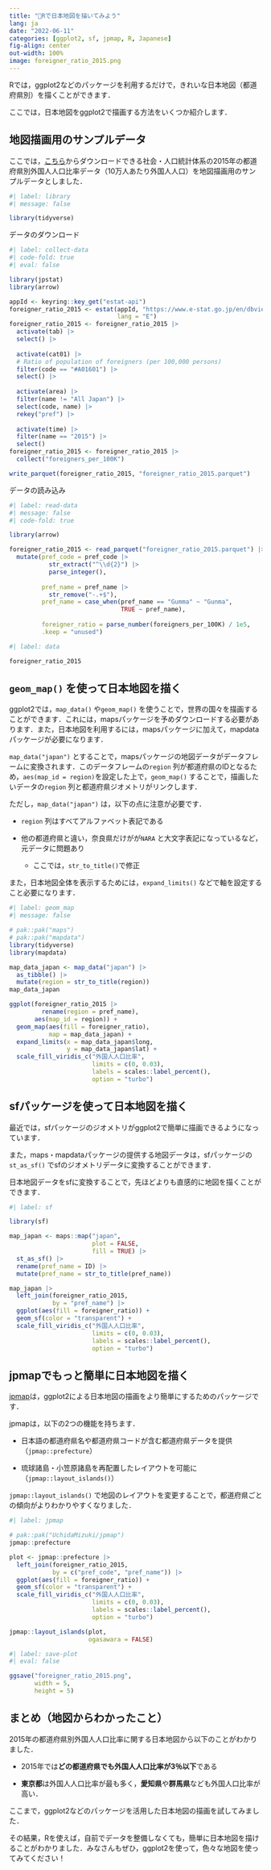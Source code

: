 ```yaml
---
title: "🗾Rで日本地図を描いてみよう"
lang: ja
date: "2022-06-11"
categories: [ggplot2, sf, jpmap, R, Japanese]
fig-align: center
out-width: 100%
image: foreigner_ratio_2015.png
---
```


Rでは，ggplot2などのパッケージを利用するだけで，きれいな日本地図（都道府県別）を描くことができます．

ここでは，日本地図をggplot2で描画する方法をいくつか紹介します．

## 地図描画用のサンプルデータ

ここでは，[こちら](https://www.e-stat.go.jp/dbview?sid=0000010201)からダウンロードできる社会・人口統計体系の2015年の都道府県別外国人人口比率データ（10万人あたり外国人人口）を地図描画用のサンプルデータとしました．

```r
#| label: library
#| message: false

library(tidyverse)
```

データのダウンロード

```r
#| label: collect-data
#| code-fold: true
#| eval: false

library(jpstat)
library(arrow)

appId <- keyring::key_get("estat-api")
foreigner_ratio_2015 <- estat(appId, "https://www.e-stat.go.jp/en/dbview?sid=0000010201",
                              lang = "E")
foreigner_ratio_2015 <- foreigner_ratio_2015 |> 
  activate(tab) |> 
  select() |> 
  
  activate(cat01) |> 
  # Ratio of population of foreigners (per 100,000 persons)
  filter(code == "#A01601") |> 
  select() |> 
  
  activate(area) |> 
  filter(name != "All Japan") |> 
  select(code, name) |> 
  rekey("pref") |> 
  
  activate(time) |> 
  filter(name == "2015") |> 
  select()
foreigner_ratio_2015 <- foreigner_ratio_2015 |> 
  collect("foreigners_per_100K")

write_parquet(foreigner_ratio_2015, "foreigner_ratio_2015.parquet")

```

データの読み込み

```r
#| label: read-data
#| message: false
#| code-fold: true

library(arrow)

foreigner_ratio_2015 <- read_parquet("foreigner_ratio_2015.parquet") |> 
  mutate(pref_code = pref_code |> 
           str_extract("^\\d{2}") |> 
           parse_integer(),
         
         pref_name = pref_name |> 
           str_remove("-.+$"),
         pref_name = case_when(pref_name == "Gumma" ~ "Gunma",
                               TRUE ~ pref_name),
         
         foreigner_ratio = parse_number(foreigners_per_100K) / 1e5,
         .keep = "unused")

```

```r
#| label: data

foreigner_ratio_2015

```

## `geom_map()` を使って日本地図を描く

ggplot2では，`map_data()` や`geom_map()` を使うことで，世界の国々を描画することができます．これには，mapsパッケージを予めダウンロードする必要があります．また，日本地図を利用するには，mapsパッケージに加えて，mapdataパッケージが必要になります．

`map_data("japan")` とすることで，mapsパッケージの地図データがデータフレームに変換されます．このデータフレームの`region` 列が都道府県のIDとなるため，`aes(map_id = region)`を設定した上で，`geom_map()` することで，描画したいデータの`region` 列と都道府県ジオメトリがリンクします．

ただし，`map_data("japan")` は，以下の点に注意が必要です．

-   `region` 列はすべてアルファベット表記である

-   他の都道府県と違い，奈良県だけがが`NARA` と大文字表記になっているなど，元データに問題あり

    -   ここでは，`str_to_title()`で修正

また，日本地図全体を表示するためには，`expand_limits()` などで軸を設定すること必要になります．

```r
#| label: geom_map
#| message: false

# pak::pak("maps")
# pak::pak("mapdata")
library(tidyverse)
library(mapdata)

map_data_japan <- map_data("japan") |> 
  as_tibble() |> 
  mutate(region = str_to_title(region))
map_data_japan

ggplot(foreigner_ratio_2015 |> 
         rename(region = pref_name),
       aes(map_id = region)) +
  geom_map(aes(fill = foreigner_ratio),
           map = map_data_japan) +
  expand_limits(x = map_data_japan$long,
                y = map_data_japan$lat) +
  scale_fill_viridis_c("外国人人口比率",
                       limits = c(0, 0.03),
                       labels = scales::label_percent(),
                       option = "turbo")
```

## sfパッケージを使って日本地図を描く

最近では，sfパッケージのジオメトリがggplot2で簡単に描画できるようになっています．

また，maps・mapdataパッケージの提供する地図データは，sfパッケージの`st_as_sf()` でsfのジオメトリデータに変換することができます．

日本地図データをsfに変換することで，先ほどよりも直感的に地図を描くことができます．

```r
#| label: sf

library(sf)

map_japan <- maps::map("japan", 
                       plot = FALSE,
                       fill = TRUE) |> 
  st_as_sf() |> 
  rename(pref_name = ID) |> 
  mutate(pref_name = str_to_title(pref_name))

map_japan |> 
  left_join(foreigner_ratio_2015,
            by = "pref_name") |> 
  ggplot(aes(fill = foreigner_ratio)) +
  geom_sf(color = "transparent") +
  scale_fill_viridis_c("外国人人口比率",
                       limits = c(0, 0.03),
                       labels = scales::label_percent(),
                       option = "turbo")

```

## jpmapでもっと簡単に日本地図を描く

[jpmap](https://github.com/UchidaMizuki/jpmap)は，ggplot2による日本地図の描画をより簡単にするためのパッケージです．

jpmapは，以下の2つの機能を持ちます．

-   日本語の都道府県名や都道府県コードが含む都道府県データを提供（`jpmap::prefecture`）

-   琉球諸島・小笠原諸島を再配置したレイアウトを可能に（`jpmap::layout_islands()`）

`jpmap::layout_islands()` で地図のレイアウトを変更することで，都道府県ごとの傾向がよりわかりやすくなりました．

```r
#| label: jpmap

# pak::pak("UchidaMizuki/jpmap")
jpmap::prefecture

plot <- jpmap::prefecture |> 
  left_join(foreigner_ratio_2015,
            by = c("pref_code", "pref_name")) |> 
  ggplot(aes(fill = foreigner_ratio)) +
  geom_sf(color = "transparent") +
  scale_fill_viridis_c("外国人人口比率",
                       limits = c(0, 0.03),
                       labels = scales::label_percent(),
                       option = "turbo")

jpmap::layout_islands(plot,
                      ogasawara = FALSE)
```

```r
#| label: save-plot
#| eval: false

ggsave("foreigner_ratio_2015.png",
       width = 5,
       height = 5)

```

## まとめ（地図からわかったこと）

2015年の都道府県別外国人人口比率に関する日本地図から以下のことがわかりました．

-   2015年では**どの都道府県でも外国人人口比率が3％以下**である

-   **東京都**は外国人人口比率が最も多く，**愛知県**や**群馬県**なども外国人口比率が高い．

ここまで，ggplot2などのパッケージを活用した日本地図の描画を試してみました．

その結果，Rを使えば，自前でデータを整備しなくても，簡単に日本地図を描けることがわかりました．みなさんもぜひ，ggplot2を使って，色々な地図を使ってみてください！
